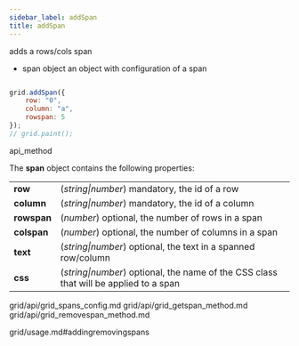 ```yaml
---
sidebar_label: addSpan
title: addSpan
---
```



          


<Short>
 adds a rows/cols span



</Short>



- span 		object 		an object with configuration of a span



~~~js

grid.addSpan({ 
    row: "0", 
    column: "a", 
    rowspan: 5 
});
// grid.paint();


~~~
 api_method

<Descr>

The <strong>span</strong> object contains the following properties:

<table class="webixdoc_links">
	<tbody>
        <tr>
			<td class="webixdoc_links0"><b>row</b></td>
			<td>(<i>string|number</i>) mandatory, the id of a row</td>
		</tr>
        <tr>
			<td class="webixdoc_links0"><b>column</b></td>
			<td>(<i>string|number</i>) mandatory, the id of a column</td>
		</tr>
        <tr>
			<td class="webixdoc_links0"><b>rowspan</b></td>
			<td>(<i>number</i>) optional, the number of rows in a span</td>
		</tr>
        <tr>
			<td class="webixdoc_links0"><b>colspan</b></td>
			<td>(<i>number</i>) optional, the number of columns in a span</td>
		</tr>
        <tr>
			<td class="webixdoc_links0"><b>text</b></td>
			<td>(<i>string|number</i>) optional, the text in a spanned row/column</td>
		</tr>
        <tr>
			<td class="webixdoc_links0"><b>css</b></td>
			<td>(<i>string|number</i>)  optional, the name of the CSS class that will be applied to a span</td>
		</tr>
    </tbody>
</table>



</Descr>



grid/api/grid_spans_config.md
grid/api/grid_getspan_method.md
grid/api/grid_removespan_method.md




 grid/usage.md#addingremovingspans
